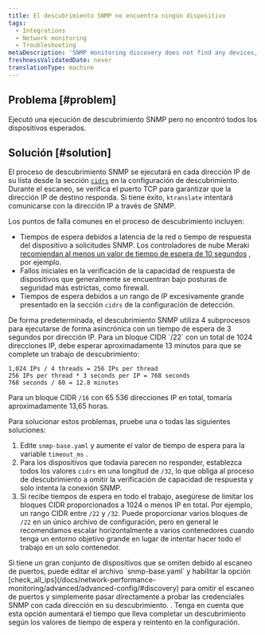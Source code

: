 ```yaml
---
title: El descubrimiento SNMP no encuentra ningún dispositivo
tags:
  - Integrations
  - Network monitoring
  - Troubleshooting
metaDescription: 'SNMP monitoring discovery does not find any devices, or you didn''t find all of the devices you expected.'
freshnessValidatedDate: never
translationType: machine
---
```


## Problema [#problem]

Ejecutó una ejecución de descubrimiento SNMP pero no encontró todos los dispositivos esperados.

## Solución [#solution]

El proceso de descubrimiento SNMP se ejecutará en cada dirección IP de su lista desde la sección [`cidrs`](/docs/network-performance-monitoring/advanced/advanced-config/#discovery) en la configuración de descubrimiento. Durante el escaneo, se verifica el puerto TCP para garantizar que la dirección IP de destino responda. Si tiene éxito, `ktranslate` intentará comunicarse con la dirección IP a través de SNMP.

Los puntos de falla comunes en el proceso de descubrimiento incluyen:

* Tiempos de espera debidos a latencia de la red o tiempo de respuesta del dispositivo a solicitudes SNMP. Los controladores de nube Meraki [recomiendan al menos un valor de tiempo de espera de 10 segundos](https://documentation.meraki.com/General_Administration/Monitoring_and_Reporting/SNMP_Overview_and_Configuration) , por ejemplo.
* Fallos iniciales en la verificación de la capacidad de respuesta de dispositivos que generalmente se encuentran bajo posturas de seguridad más estrictas, como firewall.
* Tiempos de espera debidos a un rango de IP excesivamente grande presentado en la sección `cidrs` de la configuración de detección.

<Callout variant="important">
  De forma predeterminada, el descubrimiento SNMP utiliza 4 subprocesos para ejecutarse de forma asincrónica con un tiempo de espera de 3 segundos por dirección IP. Para un bloque CIDR `/22` con un total de 1024 direcciones IP, debe esperar aproximadamente 13 minutos para que se complete un trabajo de descubrimiento:

  ```
  1,024 IPs / 4 threads = 256 IPs per thread 
  256 IPs per thread * 3 seconds per IP = 768 seconds
  768 seconds / 60 = 12.8 minutes
  ```

  Para un bloque CIDR `/16` con 65 536 direcciones IP en total, tomaría aproximadamente 13,65 horas.
</Callout>

Para solucionar estos problemas, pruebe una o todas las siguientes soluciones:

1. Edite `snmp-base.yaml` y aumente el valor de tiempo de espera para la variable `timeout_ms` .
2. Para los dispositivos que todavía parecen no responder, establezca todos los valores `cidrs` en una longitud de `/32`, lo que obliga al proceso de descubrimiento a omitir la verificación de capacidad de respuesta y solo intenta la conexión SNMP.
3. Si recibe tiempos de espera en todo el trabajo, asegúrese de limitar los bloques CIDR proporcionados a 1024 o menos IP en total. Por ejemplo, un rango CIDR entre `/22` y `/32`. Puede proporcionar varios bloques de `/22` en un único archivo de configuración, pero en general le recomendamos escalar horizontalmente a varios contenedores cuando tenga un entorno objetivo grande en lugar de intentar hacer todo el trabajo en un solo contenedor.

<Callout variant="tip">
  Si tiene un gran conjunto de dispositivos que se omiten debido al escaneo de puertos, puede editar el archivo `snmp-base.yaml` y habilitar la opción [check_all_ips](/docs/network-performance-monitoring/advanced/advanced-config/#discovery) para omitir el escaneo de puertos y simplemente pasar directamente a probar las credenciales SNMP con cada dirección en su descubrimiento. . Tenga en cuenta que esta opción aumentará el tiempo que lleva completar un descubrimiento según los valores de tiempo de espera y reintento en la configuración.
</Callout>
